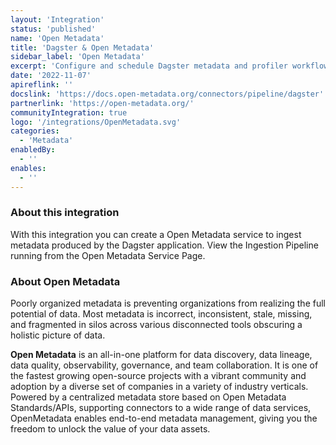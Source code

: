 ```yaml
---
layout: 'Integration'
status: 'published'
name: 'Open Metadata'
title: 'Dagster & Open Metadata'
sidebar_label: 'Open Metadata'
excerpt: 'Configure and schedule Dagster metadata and profiler workflows from the OpenMetadata UI.'
date: '2022-11-07'
apireflink: ''
docslink: 'https://docs.open-metadata.org/connectors/pipeline/dagster'
partnerlink: 'https://open-metadata.org/'
communityIntegration: true
logo: '/integrations/OpenMetadata.svg'
categories:
  - 'Metadata'
enabledBy:
  - ''
enables:
  - ''
---
```


### About this integration

With this integration you can create a Open Metadata service to ingest metadata produced by the Dagster application. View the Ingestion Pipeline running from the Open Metadata Service Page.

### About Open Metadata

Poorly organized metadata is preventing organizations from realizing the full potential of data. Most metadata is incorrect, inconsistent, stale, missing, and fragmented in silos across various disconnected tools obscuring a holistic picture of data.

**Open Metadata** is an all-in-one platform for data discovery, data lineage, data quality, observability, governance, and team collaboration. It is one of the fastest growing open-source projects with a vibrant community and adoption by a diverse set of companies in a variety of industry verticals. Powered by a centralized metadata store based on Open Metadata Standards/APIs, supporting connectors to a wide range of data services, OpenMetadata enables end-to-end metadata management, giving you the freedom to unlock the value of your data assets.
